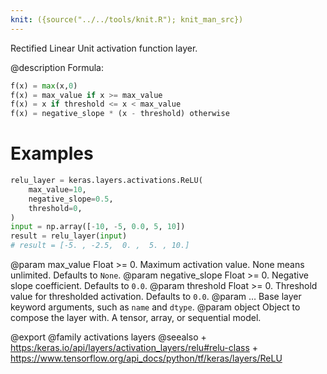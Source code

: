 ```yaml
---
knit: ({source("../../tools/knit.R"); knit_man_src})
---
```

Rectified Linear Unit activation function layer.

@description
Formula:
``` python
f(x) = max(x,0)
f(x) = max_value if x >= max_value
f(x) = x if threshold <= x < max_value
f(x) = negative_slope * (x - threshold) otherwise
```

# Examples
``` python
relu_layer = keras.layers.activations.ReLU(
    max_value=10,
    negative_slope=0.5,
    threshold=0,
)
input = np.array([-10, -5, 0.0, 5, 10])
result = relu_layer(input)
# result = [-5. , -2.5,  0. ,  5. , 10.]
```

@param max_value Float >= 0. Maximum activation value. None means unlimited.
    Defaults to `None`.
@param negative_slope Float >= 0. Negative slope coefficient.
    Defaults to `0.0`.
@param threshold Float >= 0. Threshold value for thresholded activation.
    Defaults to `0.0`.
@param ... Base layer keyword arguments, such as `name` and `dtype`.
@param object Object to compose the layer with. A tensor, array, or sequential model.

@export
@family activations layers
@seealso
+ <https:/keras.io/api/layers/activation_layers/relu#relu-class>
+ <https://www.tensorflow.org/api_docs/python/tf/keras/layers/ReLU>
